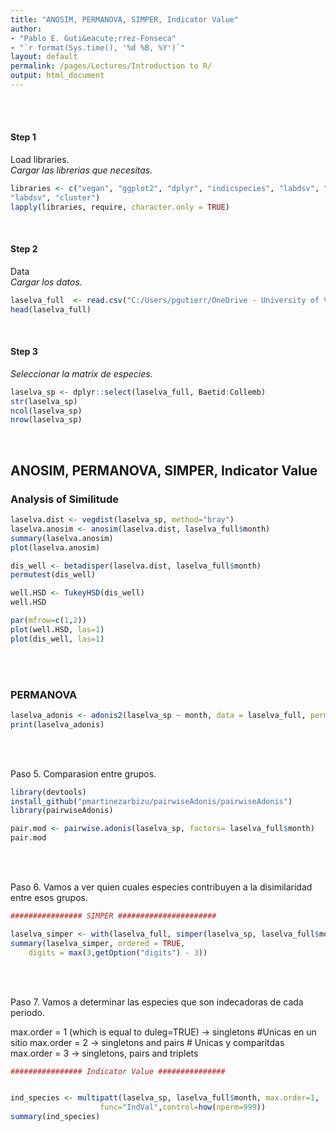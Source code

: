 ```yaml
---
title: "ANOSIM, PERMANOVA, SIMPER, Indicator Value"
author: 
- "Pablo E. Guti&eacute;rrez-Fonseca"
- "`r format(Sys.time(), '%d %B, %Y')`"
layout: default
permalink: /pages/Lectures/Introduction to R/
output: html_document
---
```

<br/>
<br/>

#### **Step 1**
Load libraries.<br>
_Cargar las librerias que necesitas._
```r
libraries <- c("vegan", "ggplot2", "dplyr", "indicspecies", "labdsv", "MASS",
"labdsv", "cluster")
lapply(libraries, require, character.only = TRUE)
```

<br/>

#### **Step 2**
Data<br>
_Cargar los datos._
```r
laselva_full  <- read.csv("C:/Users/pgutierr/OneDrive - University of Vermont/Curriculum/19_ Personal webpage/TropicalFreshwaterEcology/_pages/Lectures/data/nMDS_laSelva.csv")
head(laselva_full)

```

<br/>

#### **Step 3** 
_Seleccionar la matrix de especies._
```r
laselva_sp <- dplyr::select(laselva_full, Baetid:Collemb)
str(laselva_sp)
ncol(laselva_sp)
nrow(laselva_sp)

```

<br/>

## ANOSIM, PERMANOVA, SIMPER, Indicator Value

### Analysis of Similitude
```r
laselva.dist <- vegdist(laselva_sp, method="bray")
laselva.anosim <- anosim(laselva.dist, laselva_full$month)
summary(laselva.anosim)
plot(laselva.anosim)
```


```r
dis_well <- betadisper(laselva.dist, laselva_full$month)
permutest(dis_well)

well.HSD <- TukeyHSD(dis_well)
well.HSD 

par(mfrow=c(1,2))
plot(well.HSD, las=1)
plot(dis_well, las=1)
```


<br/>
<br/>

### PERMANOVA

```r

laselva_adonis <- adonis2(laselva_sp ~ month, data = laselva_full, permutations = 999, method="bray")
print(laselva_adonis)

```

<br/>
<br/>


Paso 5. Comparasion entre grupos.

```r

library(devtools)
install_github("pmartinezarbizu/pairwiseAdonis/pairwiseAdonis") 
library(pairwiseAdonis)

pair.mod <- pairwise.adonis(laselva_sp, factors= laselva_full$month)
pair.mod

```

<br/>
<br/>

Paso 6.  Vamos a ver quien cuales especies contribuyen a la disimilaridad entre esos grupos.

```r
################ SIMPER ######################

laselva_simper <- with(laselva_full, simper(laselva_sp, laselva_full$month), permutations = 999)
summary(laselva_simper, ordered = TRUE,
    digits = max(3,getOption("digits") - 3))

```


<br/>
<br/>

Paso 7.  Vamos a determinar las especies que son indecadoras de cada periodo.

max.order = 1 (which is equal to duleg=TRUE)  ->  singletons  #Unicas en un sitio
max.order = 2 -> singletons and pairs  # Unicas y comparitdas
max.order = 3 -> singletons, pairs and triplets



```r
################ Indicator Value ###############


ind_species <- multipatt(laselva_sp, laselva_full$month, max.order=1,
                    func="IndVal",control=how(nperm=999))
summary(ind_species)

```

<br/>
<br/>